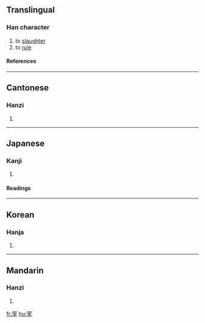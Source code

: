 ==Translingual==
===Han character===
{{Han char|rn=40|rad=宀|as=07|sn=10|four=3040<sub>1</sub>|canj=十卜廿十 (JYTJ)}}
# to [[slaughter]]
# to [[rule]]
====References====
{{Han ref|kx=0286.040|dkj=07160|dj=0565.040|hdz=20935.060|uh=5BB0|ud=23472|bh=AE5F|bd=44639}}
----
==Cantonese==
===Hanzi===
{{yue-hanzi|jyut=|y=joi2}}
# {{defn|Cantonese}}
----
==Japanese==
===Kanji===
{{ja-kanji|grade=c|rs=宀07}}
# {{defn|Japanese}} 
====Readings====
{{ja-readings|on=[[さい]] (sai)|kun=[[つかさどる]] (tsukasadoru), [[つかさ]] (tsukasa)}}
----
==Korean==
===Hanja===
{{ko-hanja|hangeul=재|rv=jae|mr=chae}}
# {{defn|Korean}}
----
==Mandarin==
===Hanzi===
{{cmn-hanzi|pin=[[zǎi]] (zai3)|wg=tsai<sup>3</sup>}}
# {{defn|Mandarin}}

[[fr:宰]]
[[hu:宰]]